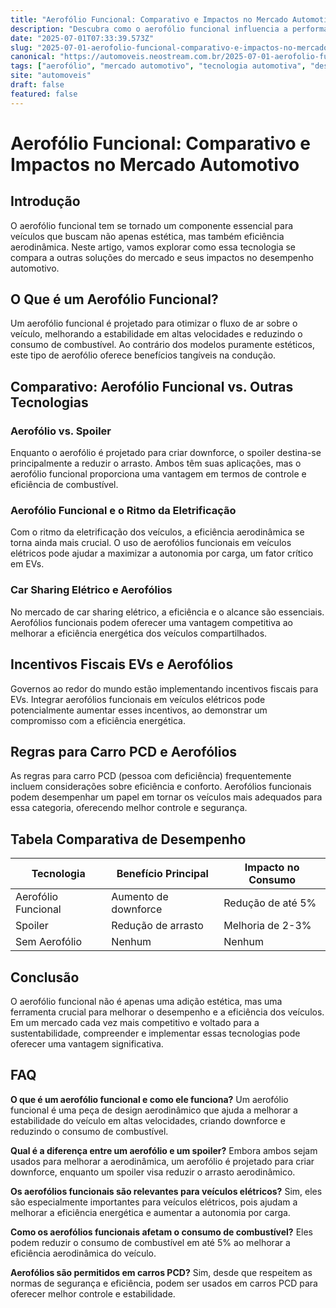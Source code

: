 ```yaml
---
title: "Aerofólio Funcional: Comparativo e Impactos no Mercado Automotivo"
description: "Descubra como o aerofólio funcional influencia a performance dos veículos, suas vantagens e comparativos com outras tecnologias no mercado."
date: "2025-07-01T07:33:39.573Z"
slug: "2025-07-01-aerofolio-funcional-comparativo-e-impactos-no-mercado-automotivo"
canonical: "https://automoveis.neostream.com.br/2025-07-01-aerofolio-funcional-comparativo-e-impactos-no-mercado-automotivo"
tags: ["aerofólio", "mercado automotivo", "tecnologia automotiva", "desempenho automotivo", "comparativo"]
site: "automoveis"
draft: false
featured: false
---
```


# Aerofólio Funcional: Comparativo e Impactos no Mercado Automotivo

## Introdução
O aerofólio funcional tem se tornado um componente essencial para veículos que buscam não apenas estética, mas também eficiência aerodinâmica. Neste artigo, vamos explorar como essa tecnologia se compara a outras soluções do mercado e seus impactos no desempenho automotivo.

## O Que é um Aerofólio Funcional?
Um aerofólio funcional é projetado para otimizar o fluxo de ar sobre o veículo, melhorando a estabilidade em altas velocidades e reduzindo o consumo de combustível. Ao contrário dos modelos puramente estéticos, este tipo de aerofólio oferece benefícios tangíveis na condução.

## Comparativo: Aerofólio Funcional vs. Outras Tecnologias
### Aerofólio vs. Spoiler
Enquanto o aerofólio é projetado para criar downforce, o spoiler destina-se principalmente a reduzir o arrasto. Ambos têm suas aplicações, mas o aerofólio funcional proporciona uma vantagem em termos de controle e eficiência de combustível.

### Aerofólio Funcional e o Ritmo da Eletrificação
Com o ritmo da eletrificação dos veículos, a eficiência aerodinâmica se torna ainda mais crucial. O uso de aerofólios funcionais em veículos elétricos pode ajudar a maximizar a autonomia por carga, um fator crítico em EVs.

### Car Sharing Elétrico e Aerofólios
No mercado de car sharing elétrico, a eficiência e o alcance são essenciais. Aerofólios funcionais podem oferecer uma vantagem competitiva ao melhorar a eficiência energética dos veículos compartilhados.

## Incentivos Fiscais EVs e Aerofólios
Governos ao redor do mundo estão implementando incentivos fiscais para EVs. Integrar aerofólios funcionais em veículos elétricos pode potencialmente aumentar esses incentivos, ao demonstrar um compromisso com a eficiência energética.

## Regras para Carro PCD e Aerofólios
As regras para carro PCD (pessoa com deficiência) frequentemente incluem considerações sobre eficiência e conforto. Aerofólios funcionais podem desempenhar um papel em tornar os veículos mais adequados para essa categoria, oferecendo melhor controle e segurança.

## Tabela Comparativa de Desempenho
| Tecnologia | Benefício Principal | Impacto no Consumo |
|------------|---------------------|--------------------|
| Aerofólio Funcional | Aumento de downforce | Redução de até 5% |
| Spoiler | Redução de arrasto | Melhoria de 2-3% |
| Sem Aerofólio | Nenhum | Nenhum |

## Conclusão
O aerofólio funcional não é apenas uma adição estética, mas uma ferramenta crucial para melhorar o desempenho e a eficiência dos veículos. Em um mercado cada vez mais competitivo e voltado para a sustentabilidade, compreender e implementar essas tecnologias pode oferecer uma vantagem significativa.

## FAQ

**O que é um aerofólio funcional e como ele funciona?**
Um aerofólio funcional é uma peça de design aerodinâmico que ajuda a melhorar a estabilidade do veículo em altas velocidades, criando downforce e reduzindo o consumo de combustível.

**Qual é a diferença entre um aerofólio e um spoiler?**
Embora ambos sejam usados para melhorar a aerodinâmica, um aerofólio é projetado para criar downforce, enquanto um spoiler visa reduzir o arrasto aerodinâmico.

**Os aerofólios funcionais são relevantes para veículos elétricos?**
Sim, eles são especialmente importantes para veículos elétricos, pois ajudam a melhorar a eficiência energética e aumentar a autonomia por carga.

**Como os aerofólios funcionais afetam o consumo de combustível?**
Eles podem reduzir o consumo de combustível em até 5% ao melhorar a eficiência aerodinâmica do veículo.

**Aerofólios são permitidos em carros PCD?**
Sim, desde que respeitem as normas de segurança e eficiência, podem ser usados em carros PCD para oferecer melhor controle e estabilidade.